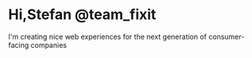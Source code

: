 # Hi,Stefan @team_fixit

I'm creating nice web experiences for the next generation of consumer-facing companies

